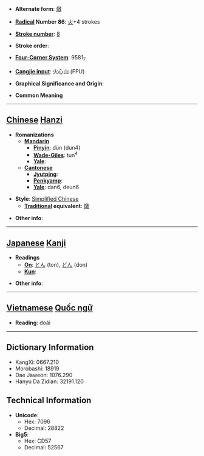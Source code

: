 * '''Alternate form''': [[燉]]

* '''[[Wiktionary:Chinese radical index| Radical]] Number 86''': [[Wiktionary:Chinese radical index 火|火]]+4 strokes

* '''[[Wiktionary:Chinese total strokes index|Stroke number]]''': [[Wiktionary:Chinese total strokes index 8|8]]

* '''Stroke order''': 

* '''[[Wiktionary:Chinese four corner index|Four-Corner System]]''': 9581<sub>7</sub>

* '''[[Wiktionary:Chinese Cangjie index|Cangjie input]]''': 火心山 (FPU)

* '''Graphical Significance and Origin''': 

* '''Common Meaning'''

----

== [[Chinese]] [[Hanzi]] ==

* '''Romanizations'''
** '''[[Mandarin]]'''
*** '''[[Pinyin]]''': dùn (dun4)
*** '''[[Wade-Giles]]''': tun<sup>4</sup>
*** '''[[Yale]]''': 
** '''[[Cantonese]]'''
*** '''[[Jyutping]]''':
*** '''[[Penkyamp]]''': 
*** '''[[Yale]]''': dan6, deun6

* '''Style''': [[Simplified Chinese]] 
** '''[[Traditional Chinese|Traditional]] equivalent''': [[燉]]

* '''Other info''': 

----

== [[Japanese]] [[Kanji]] ==

* '''Readings'''
** '''[[On]]''': [[とん]] (ton), [[どん]] (don)
** '''[[Kun]]''': 

* '''Other info''':  


----

== [[Vietnamese]] [[Quốc ngữ]] ==

* '''Reading''': đoái

----

== Dictionary Information ==

* KangXi: 0667.210
* Morobashi: 18919
* Dae Jaweon: 1076.290
* Hanyu Da Zidian: 32191.120

== Technical Information ==

* '''Unicode''':
** Hex: 7096
** Decimal: 28822
* '''Big5''':
** Hex: CD57
** Decimal: 52567